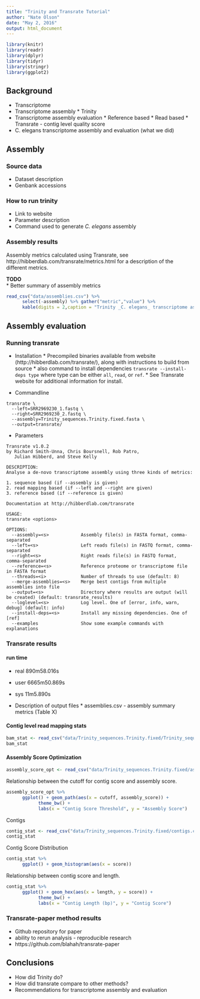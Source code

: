 ```yaml
---
title: "Trinity and Transrate Tutorial"
author: "Nate Olson"
date: "May 2, 2016"
output: html_document
---
```

```r
library(knitr)
library(readr)
library(dplyr)
library(tidyr)
library(stringr)
library(ggplot2)
```


## Background 
* Transcriptome
* Transcriptome assembly
      * Trinity
* Transcriptome assembly evaluation
      * Reference based
      * Read based
      * Transrate - contig level quality score
* C. elegans transcriptome assembly and evaluation (what we did)

## Assembly
### Source data  
* Dataset description  
* Genbank accessions  

### How to run trinity  
* Link to website  
* Parameter description
* Command used to generate _C. elegans_ assembly

### Assembly results  
Assembly metrics calculated using Transrate, see http://hibberdlab.com/transrate/metrics.html for a description of the different metrics.  

__TODO__  
* Better summary of assembly metrics  
```r
read_csv("data/assemblies.csv") %>% 
      select(-assembly) %>% gather("metric","value") %>% 
      kable(digits = 2,caption = "Trinity _C. elegans_ transcriptome assembly summary metrics.")
```


## Assembly evaluation
### Running transrate
* Installation
      * Precompiled binaries available from website (http://hibberdlab.com/transrate/), along with instructions to build from source
      * also command to install dependencies `transrate --install-deps type` where type can be either `all`, `read`, or `ref`.
      * See Transrate website for additional information for install. 

* Commandline

```
transrate \
  --left=SRR2969230_1.fastq \
  --right=SRR2969230_2.fastq \
  --assembly=Trinity_sequences.Trinity.fixed.fasta \
  --output=transrate/
```

* Parameters 

```
Transrate v1.0.2
by Richard Smith-Unna, Chris Boursnell, Rob Patro,
   Julian Hibberd, and Steve Kelly

DESCRIPTION:
Analyse a de-novo transcriptome assembly using three kinds of metrics:

1. sequence based (if --assembly is given)
2. read mapping based (if --left and --right are given)
3. reference based (if --reference is given)

Documentation at http://hibberdlab.com/transrate

USAGE:
transrate <options>

OPTIONS:
  --assembly=<s>            Assembly file(s) in FASTA format, comma-separated
  --left=<s>                Left reads file(s) in FASTQ format, comma-separated
  --right=<s>               Right reads file(s) in FASTQ format, comma-separated
  --reference=<s>           Reference proteome or transcriptome file in FASTA format
  --threads=<i>             Number of threads to use (default: 8)
  --merge-assemblies=<s>    Merge best contigs from multiple assemblies into file
  --output=<s>              Directory where results are output (will be created) (default: transrate_results)
  --loglevel=<s>            Log level. One of [error, info, warn, debug] (default: info)
  --install-deps=<s>        Install any missing dependencies. One of [ref]
  --examples                Show some example commands with explanations
```

### Transrate results
#### run time
- real    890m58.016s
- user    6665m50.869s
- sys     11m5.890s

* Description of output files
      * assemblies.csv - assembly summary metrics (Table X)


#### Contig level read mapping stats
```r
bam_stat <- read_csv("data/Trinity_sequences.Trinity.fixed/Trinity_sequences.Trinity.fixed.fasta_bam_info.csv")
bam_stat
```

#### Assembly Score Optimization
```r
assembly_score_opt <- read_csv("data/Trinity_sequences.Trinity.fixed/assembly_score_optimisation.csv") 
```

Relationship between the cutoff for contig score and assembly score.
```r
assembly_score_opt %>% 
      ggplot() + geom_path(aes(x = cutoff, assembly_score)) +
            theme_bw() +
            labs(x = "Contig Score Threshold", y = "Assembly Score")
```

Contigs
```r
contig_stat <- read_csv("data/Trinity_sequences.Trinity.fixed/contigs.csv")
contig_stat
```

Contig Score Distribution
```r
contig_stat %>% 
      ggplot() + geom_histogram(aes(x = score))
```

Relationship between contig score and length. 
```r
contig_stat %>% 
      ggplot() + geom_hex(aes(x = length, y = score)) +
            theme_bw() +
            labs(x = "Contig Length (bp)", y = "Contig Score")
```



### Transrate-paper method results
* Github repository for paper 
* ability to rerun analysis - reproducible research
* https://github.com/blahah/transrate-paper

## Conclusions
* How did Trinity do?
* How did transrate compare to other methods?
* Recommendations for transcriptome assembly and evaluation

